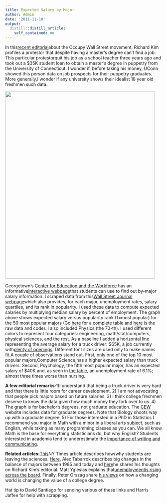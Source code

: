 ```yaml
---
title: Expected Salary by Major
author: Admin
date: '2011-11-10'
output:
  distill::distill_article:
    self_contained: no
---
```


In this<a href="http://www.thenation.com/article/164348/audacity-occupy-wall-street" target="_blank">recent editorial</a>about the Occupy Wall Street movement, Richard Kim profiles a protestor that despite having a master&#8217;s degree can&#8217;t find a job. This particular protestorquit his job as a school teacher three years ago and took out a $35K student loan to obtain a master&#8217;s degree in puppetry from the University of Connecticut. I wonder if, before taking his money, UConn showed this person data on job prospects for their puppetry graduates. More generally,I wonder if any university shows their idealist 18 year old freshmen such data.

<img height="600" width="480" src="http://rafalab.jhsph.edu/images/salaryvsrank.png" />

Georgetown&#8217;s <a href="http://cew.georgetown.edu/">Center for Education and the Workforce</a> has an informative<a href="http://cew.georgetown.edu/whatsitworth/">interactive webpage</a>that students can use to find out by-major salary information. I scraped data from this<a href="http://graphicsweb.wsj.com/documents/NILF1111/#term=">Wall Street Journal webpage</a>which also provides, for each major, unemployment rates, salary quartiles, and its rank in popularity. I used these data to compute expected salaries by multiplying median salary by percent of employment. The graph above shows expected salary versus popularity rank (1=most popular) for the 50 most popular majors (Go <a href="http://rafalab.jhsph.edu/images/salarytable.html">here</a> for a complete table and <a href="http://rafalab.jhsph.edu/images/majors.zip">here</a> is the raw data and code). I also included Physics (the 70-th). I used different colors to represent four categories: engineering, math/stat/computers, physical sciences, and the rest. As a baseline I added a horizontal line representing the average salary for a truck driver: $65K, a job currently with<a href="http://www.npr.org/2011/10/13/141325299/a-labor-mismatch-means-trucking-jobs-go-unfilled">plenty of openings</a>. Different font sizes are used only to make names fit.A couple of observations stand out. First, only one of the top 10 most popular majors,Computer Science,has a higher expected salary than truck drivers. Second, Psychology, the fifth most popular major, has an expected salary of $40K and, as seen in <a href="http://rafalab.jhsph.edu/images/salarytable.html" target="_blank">the table</a>, an unemployment rate of 6.1%; almost three times worse than nursing.

**A few editorial remarks:**1)I understand that being a truck driver is very hard and that there is little room for career development. 2) I am not advocating that people pick majors based on future salaries. 3) I think college freshmen deserve to know the data given how much money they fork over to us. 4) The graph is for bachelor&#8217;s degrees, not graduate education. The <a href="http://cew.georgetown.edu/whatsitworth/">CEW</a> website includes data for graduate degrees. Note that Biology shoots way up with a graduate degree. 5) For those interested in a PhD in Statistics I recommend you major in Math with a minor in a liberal arts subject, such as English, while taking as many programming classes as you can. We all know Math is the base for everything statisticians do, but why English? Students interested in academia tend to underestimate the <a href="http://bulletin.imstat.org/2011/09/terence%E2%80%99s-stuff-speaking-reading-writing/" target="_blank">importance of writing and communicating</a>.

**Related articles:**<a href="http://www.nytimes.com/2011/11/06/education/edlife/why-science-majors-change-their-mind-its-just-so-darn-hard.html?_r=2" target="_blank">This</a>NY Times article describes how/why students are leaving the sciences. <a href="http://marginalrevolution.com/marginalrevolution/2011/11/college-has-been-oversold.html">Here</a>, Alex Tabarrok describes big changes in the balance of majors between 1985 and today and <a href="http://marginalrevolution.com/marginalrevolution/2011/11/not-from-the-onion-3.html" target="_blank">here</a>he shares his thoughts on Richard Kim&#8217;s editorial. Matt Yglesias explains that<a href="http://thinkprogress.org/yglesias/2011/11/08/363587/unemployment-is-rising-across-the-board/" target="_blank">unemploymentis rising across the board</a>. Finally, Peter Orszag share <a href="http://www.bloomberg.com/news/2011-11-09/winds-of-economic-change-blow-away-college-degree-peter-orszag.html" target="_blank">his views</a> on how a changing world is changing the value of a college degree.

Hat tip to David Santiago for sending various of these links and Harris Jaffee for help with scrap<strike>p</strike>ing.
